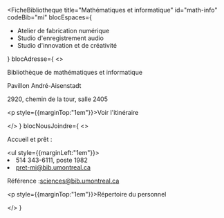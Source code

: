 
<FicheBibliotheque
  title="Mathématiques et informatique"
  id="math-info"
  codeBib="mi"
  blocEspaces={
    <ul>
      <li><Link to="https://studio.bib.umontreal.ca/espaces/ateliers">Atelier de fabrication numérique</Link></li>
      <li><Link to="https://studio.bib.umontreal.ca/espaces/studioaudio">Studio d'enregistrement audio</Link></li>
      <li>Studio d'innovation et de créativité</li>
    </ul>
  }
  blocAdresse={
    <>
      <p>Bibliothèque de mathématiques et informatique</p>
      <p>Pavillon André-Aisenstadt</p>
      <p>2920, chemin de la tour, salle 2405</p>
      <p style={{marginTop:"1em"}}><Link to="https://www.google.com/maps/place/UdeM+%E2%80%93+Andr%C3%A9-Aisenstadt+Pavillon/@45.501009,-73.615778,15z/data=!4m6!3m5!1s0x4cc919f308df50f9:0x1c5cdca60001c62e!8m2!3d45.5010087!4d-73.6157778!16s%2Fg%2F11b6v92qlg?hl=en&entry=ttu&g_ep=EgoyMDI1MDQxNC4xIKXMDSoASAFQAw%3D%3D" Icon={ArrowSquareOutIcon}>Voir l'itinéraire</Link></p>
    </>
  }
  blocNousJoindre={
    <>
      <p>Accueil et prêt&nbsp;:</p>
      <ul style={{marginLeft:"1em"}}><li>514 343-6111, poste 1982</li>
      <li><Link to="mailto:pret-mi@bib.umontreal.ca">pret-mi@bib.umontreal.ca</Link></li></ul>
      <p>Référence&nbsp;:sciences@bib.umontreal.ca</p>
      <p style={{marginTop:"1em"}}><Link to="../nous-joindre/notre-equipe/#math-info" Icon>Répertoire du personnel</Link></p>
    </>
  }
>

</FicheBibliotheque>
